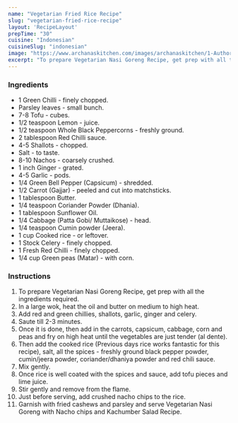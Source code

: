 ---
name: "Vegetarian Fried Rice Recipe"
slug: "vegetarian-fried-rice-recipe"
layout: 'RecipeLayout'
prepTime: "30"
cuisine: "Indonesian"
cuisineSlug: "indonesian"
image: "https://www.archanaskitchen.com/images/archanaskitchen/1-Author/Bela_Dholakia/Vegetarian_Nasi_Goreng.jpg"
excerpt: "To prepare Vegetarian Nasi Goreng Recipe, get prep with all the ingredients required"
---

### Ingredients

- 1 Green Chilli - finely chopped.
- Parsley leaves - small bunch.
- 7-8 Tofu - cubes.
- 1/2 teaspoon Lemon - juice.
- 1/2 teaspoon Whole Black Peppercorns - freshly ground.
- 2 tablespoon Red Chilli sauce.
- 4-5 Shallots - chopped.
- Salt - to taste.
- 8-10 Nachos - coarsely crushed.
- 1 inch Ginger - grated.
- 4-5 Garlic - pods.
- 1/4 Green Bell Pepper (Capsicum) - shredded.
- 1/2 Carrot (Gajjar) - peeled and cut into matchsticks.
- 1 tablespoon Butter.
- 1/4 teaspoon Coriander Powder (Dhania).
- 1 tablespoon Sunflower Oil.
- 1/4 Cabbage (Patta Gobi/ Muttaikose) - head.
- 1/4 teaspoon Cumin powder (Jeera).
- 1 cup Cooked rice - or leftover.
- 1 Stock Celery - finely chopped.
- 1 Fresh Red Chilli - finely chopped.
- 1/4 cup Green peas (Matar) - with corn.

### Instructions

1. To prepare Vegetarian Nasi Goreng Recipe, get prep with all the ingredients required.
1. In a large wok, heat the oil and butter on medium to high heat.
1. Add red and green chillies, shallots, garlic, ginger and celery.
1. Saute till 2-3 minutes.
1. Once it is done, then add in the carrots, capsicum, cabbage, corn and peas and fry on high heat until the vegetables are just tender (al dente).
1. Then add the cooked rice (Previous days rice works fantastic for this recipe), salt, all the spices - freshly ground black pepper powder, cumin/jeera powder, coriander/dhaniya powder and red chili sauce.
1. Mix gently.
1. Once rice is well coated with the spices and sauce, add tofu pieces and lime juice.
1. Stir gently and remove from the flame.
1. Just before serving, add crushed nacho chips to the rice.
1. Garnish with fried cashews and parsley and serve Vegetarian Nasi Goreng with Nacho chips and Kachumber Salad Recipe.
